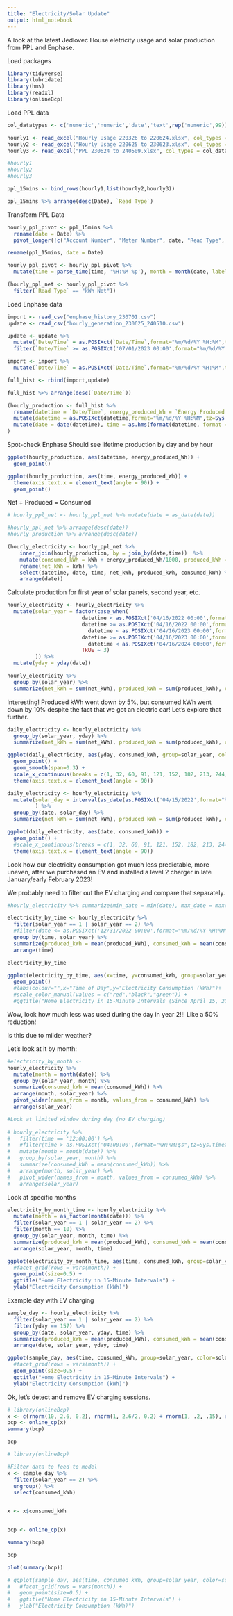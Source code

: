 ```yaml
---
title: "Electricity/Solar Update"
output: html_notebook
---
```


A look at the latest Jedlovec House eletricity usage and solar production from PPL and Enphase.

Load packages
```r
library(tidyverse)
library(lubridate)
library(hms)
library(readxl)
library(onlineBcp)
```

Load PPL data
```r

col_datatypes <- c('numeric','numeric','date','text',rep('numeric',99))

hourly1 <- read_excel("Hourly Usage 220326 to 220624.xlsx", col_types = col_datatypes)
hourly2 <- read_excel("Hourly Usage 220625 to 230623.xlsx", col_types = col_datatypes)
hourly3 <- read_excel("PPL 230624 to 240509.xlsx", col_types = col_datatypes)

#hourly1
#hourly2
#hourly3

ppl_15mins <- bind_rows(hourly1,list(hourly2,hourly3))

ppl_15mins %>% arrange(desc(Date), `Read Type`)


```

Transform PPL Data
```r

hourly_ppl_pivot <- ppl_15mins %>% 
  rename(date = Date) %>% 
  pivot_longer(!c("Account Number", "Meter Number", date, "Read Type", Min, Max, Total), names_to = "time", values_to = "kWh") 

rename(ppl_15mins, date = Date)

hourly_ppl_pivot <- hourly_ppl_pivot %>% 
  mutate(time = parse_time(time, '%H:%M %p'), month = month(date, label=TRUE), year = year(date), yday = yday(date), wday = wday(date, label=TRUE))

(hourly_ppl_net <- hourly_ppl_pivot %>% 
  filter(`Read Type` == "kWh Net"))
```

Load Enphase data
```r
import <- read_csv("enphase_history_230701.csv")
update <- read_csv("hourly_generation_230625_240510.csv")

update <- update %>% 
  mutate(`Date/Time` = as.POSIXct(`Date/Time`,format="%m/%d/%Y %H:%M",tz=Sys.timezone())) %>% 
  filter(`Date/Time` >= as.POSIXct('07/01/2023 00:00',format="%m/%d/%Y %H:%M",tz=Sys.timezone()) )

import <- import %>% 
  mutate(`Date/Time` = as.POSIXct(`Date/Time`,format="%m/%d/%Y %H:%M",tz=Sys.timezone())) 

full_hist <- rbind(import,update)

full_hist %>% arrange(desc(`Date/Time`))

(hourly_production <- full_hist %>% 
  rename(datetime = `Date/Time`, energy_produced_Wh = `Energy Produced (Wh)`) %>% 
  mutate(datetime = as.POSIXct(datetime,format="%m/%d/%Y %H:%M",tz=Sys.timezone())) %>% 
  mutate(date = date(datetime), time = as.hms(format(datetime, format = "%H:%M:%S")), month = month(datetime, label=TRUE), year = year(datetime), day = day(datetime), yday = yday(datetime), monthday = format(datetime, "%m-%d"), wday = wday(datetime, label=TRUE), equinox_day = (yday + 10) %% 365, equinox_group = floor((equinox_day+15)/30)*30)
)

```

Spot-check Enphase
Should see lifetime production by day and by hour
```r
ggplot(hourly_production, aes(datetime, energy_produced_Wh)) +
  geom_point()

ggplot(hourly_production, aes(time, energy_produced_Wh)) +
  theme(axis.text.x = element_text(angle = 90)) +
  geom_point()

```

Net + Produced = Consumed

```r
# hourly_ppl_net <- hourly_ppl_net %>% mutate(date = as_date(date))

#hourly_ppl_net %>% arrange(desc(date))
#hourly_production %>% arrange(desc(date))

(hourly_electricity <- hourly_ppl_net %>% 
    inner_join(hourly_production, by = join_by(date,time))  %>% 
    mutate(consumed_kWh = kWh + energy_produced_Wh/1000, produced_kWh = energy_produced_Wh/1000)  %>% 
    rename(net_kWh = kWh) %>% 
    select(datetime, date, time, net_kWh, produced_kWh, consumed_kWh) %>%
    arrange(date))

```

Calculate production for first year of solar panels, second year, etc.

```r

hourly_electricity <- hourly_electricity %>% 
  mutate(solar_year = factor(case_when(
                        datetime < as.POSIXct('04/16/2022 00:00',format="%m/%d/%Y %H:%M",tz=Sys.timezone()) ~ 0,
                        datetime >= as.POSIXct('04/16/2022 00:00',format="%m/%d/%Y %H:%M",tz=Sys.timezone())  &
                          datetime < as.POSIXct('04/16/2023 00:00',format="%m/%d/%Y %H:%M",tz=Sys.timezone()) ~ 1,
                        datetime >= as.POSIXct('04/16/2023 00:00',format="%m/%d/%Y %H:%M",tz=Sys.timezone())  &
                          datetime < as.POSIXct('04/16/2024 00:00',format="%m/%d/%Y %H:%M",tz=Sys.timezone()) ~ 2,
                        TRUE ~ 3)
         )) %>% 
  mutate(yday = yday(date))

hourly_electricity %>% 
  group_by(solar_year) %>% 
  summarize(net_kWh = sum(net_kWh), produced_kWh = sum(produced_kWh), consumed_kWh = sum(consumed_kWh))

```

Interesting! Produced kWh went down by 5%, but consumed kWh went down by 10% despite the fact that we got an electric car! Let's explore that further. 

```r
daily_electricity <- hourly_electricity %>% 
  group_by(solar_year, yday) %>% 
  summarize(net_kWh = sum(net_kWh), produced_kWh = sum(produced_kWh), consumed_kWh = sum(consumed_kWh))

ggplot(daily_electricity, aes(yday, consumed_kWh, group=solar_year, color=solar_year)) + 
  geom_point() +
  geom_smooth(span=0.3) +
  scale_x_continuous(breaks = c(1, 32, 60, 91, 121, 152, 182, 213, 244, 274, 305, 335), labels = month.abb) +
  theme(axis.text.x = element_text(angle = 90)) 

```


```r
daily_electricity <- hourly_electricity %>% 
  mutate(solar_day = interval(as_date(as.POSIXct('04/15/2022',format="%m/%d/%Y",tz=Sys.timezone())),as_date(date)) / days(1) 
         ) %>% 
  group_by(date, solar_day) %>% 
  summarize(net_kWh = sum(net_kWh), produced_kWh = sum(produced_kWh), consumed_kWh = sum(consumed_kWh))

ggplot(daily_electricity, aes(date, consumed_kWh)) + 
  geom_point() +
  #scale_x_continuous(breaks = c(1, 32, 60, 91, 121, 152, 182, 213, 244, 274, 305, 335), labels = month.abb) +
  theme(axis.text.x = element_text(angle = 90)) 


```
Look how our electricity consumption got much less predictable, more uneven, after we purchased an EV and installed a level 2 charger in late January/early February 2023!

We probably need to filter out the EV charging and compare that separately. 


```r

#hourly_electricity %>% summarize(min_date = min(date), max_date = max(date))

electricity_by_time <- hourly_electricity %>% 
  filter(solar_year == 1 | solar_year == 2) %>% 
  #filter(date <= as.POSIXct('12/31/2022 00:00',format="%m/%d/%Y %H:%M",tz=Sys.timezone()) ) %>% 
  group_by(time, solar_year) %>% 
  summarize(produced_kWh = mean(produced_kWh), consumed_kWh = mean(consumed_kWh), net_kWh = mean(net_kWh)) %>% 
  arrange(time)

electricity_by_time

ggplot(electricity_by_time, aes(x=time, y=consumed_kWh, group=solar_year, color=solar_year)) +
  geom_point() 
  #labs(colour="",x="Time of Day",y="Electricity Consumption (kWh)")+
  #scale_color_manual(values = c("red","black","green")) +
  #ggtitle("Home Electricity in 15-Minute Intervals (Since April 15, 2022)")

```
Wow, look how much less was used during the day in year 2!!! Like a 50% reduction! 

Is this due to milder weather? 

Let's look at it by month: 

```r
#electricity_by_month <- 
hourly_electricity %>% 
  mutate(month = month(date)) %>% 
  group_by(solar_year, month) %>% 
  summarize(consumed_kWh = mean(consumed_kWh)) %>% 
  arrange(month, solar_year) %>% 
  pivot_wider(names_from = month, values_from = consumed_kWh) %>% 
  arrange(solar_year)

#Look at limited window during day (no EV charging)
 
# hourly_electricity %>% 
#   filter(time == '12:00:00') %>% 
#   #filter(time > as.POSIXct('04:00:00',format="%H:%M:$s",tz=Sys.timezone()) ) %>%  #& time < as.POSIXct('18:00',format="%H:%M",tz=Sys.timezone())) %>% 
#   mutate(month = month(date)) %>% 
#   group_by(solar_year, month) %>% 
#   summarize(consumed_kWh = mean(consumed_kWh)) %>% 
#   arrange(month, solar_year) %>% 
#   pivot_wider(names_from = month, values_from = consumed_kWh) %>% 
#   arrange(solar_year)


```

Look at specific months

```r
electricity_by_month_time <- hourly_electricity %>% 
  mutate(month = as_factor(month(date))) %>% 
  filter(solar_year == 1 | solar_year == 2) %>% 
  filter(month == 10) %>% 
  group_by(solar_year, month, time) %>% 
  summarize(produced_kWh = mean(produced_kWh), consumed_kWh = mean(consumed_kWh), net_kWh = mean(net_kWh)) %>% 
  arrange(solar_year, month, time)

ggplot(electricity_by_month_time, aes(time, consumed_kWh, group=solar_year, color=solar_year)) +
  #facet_grid(rows = vars(month)) +
  geom_point(size=0.5) +
  ggtitle("Home Electricity in 15-Minute Intervals") +
  ylab("Electricity Consumption (kWh)")

```

Example day with EV charging

```r
sample_day <- hourly_electricity %>% 
  filter(solar_year == 1 | solar_year == 2) %>% 
  filter(yday == 157) %>% 
  group_by(date, solar_year, yday, time) %>% 
  summarize(produced_kWh = mean(produced_kWh), consumed_kWh = mean(consumed_kWh), net_kWh = mean(net_kWh)) %>% 
  arrange(date, solar_year, yday, time)

ggplot(sample_day, aes(time, consumed_kWh, group=solar_year, color=solar_year)) +
  #facet_grid(rows = vars(month)) +
  geom_point(size=0.5) +
  ggtitle("Home Electricity in 15-Minute Intervals") +
  ylab("Electricity Consumption (kWh)")

```

Ok, let's detect and remove EV charging sessions. 

```r
# library(onlineBcp)
x <- c(rnorm(10, 2.6, 0.2), rnorm(1, 2.6/2, 0.2) + rnorm(1, .2, .15), rnorm(86, .2, .15))
bcp <- online_cp(x)
summary(bcp)

bcp

```

```r
# library(onlineBcp)

#Filter data to feed to model
x <- sample_day %>% 
  filter(solar_year == 2) %>% 
  ungroup() %>% 
  select(consumed_kWh)


x <- x$consumed_kWh


bcp <- online_cp(x)

summary(bcp)

bcp

plot(summary(bcp))

# ggplot(sample_day, aes(time, consumed_kWh, group=solar_year, color=solar_year)) +
#   #facet_grid(rows = vars(month)) +
#   geom_point(size=0.5) +
#   ggtitle("Home Electricity in 15-Minute Intervals") +
#   ylab("Electricity Consumption (kWh)")


```


